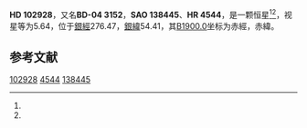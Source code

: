 {{Starbox begin
| name = HD 102928
}}
{{Starbox observe
| epoch = [[J2000.0|J2000.0]]
| constell = {{星座名待查}}<ref name=SIMBAD>{{cite web
 | url=http://simbad.u-strasbg.fr/simbad/sim-id?Ident=HR+4544
 | title=Pulsating variable Star
 | publisher=Centre de Données astronomiques de Strasbourg
 | work=SIMBAD
 | accessdate=2012-07-13
 | archive-date=2016-03-16
 | archive-url=https://web.archive.org/web/20160316224724/http://simbad.u-strasbg.fr/simbad/sim-id?Ident=HR+4544
 | dead-url=no
 }}</ref><ref name=DATA>{{cite web
 | url=http://vizier.u-strasbg.fr/viz-bin/VizieR-5?-out.add=.&-source=5050&-corr=PK=HR&-out.max=9999&HR=4544
 | title=VizieR Detailed Page
 | accessdate=2012-07-13
 | archive-date=2016-03-05
 | archive-url=https://web.archive.org/web/20160305075156/http://vizier.u-strasbg.fr/viz-bin/VizieR-5?-out.add=.&-source=5050&-corr=PK=HR&-out.max=9999&HR=4544
 | dead-url=no
 }}</ref>
| 星官 = 
| ra = {{RA|11|51|2.2}}<ref name=SIMBAD /><ref name=DATA />
| dec = {{DEC|-5|20|0}}<ref name=SIMBAD /><ref name=DATA />
| appmag_v = 5.64<ref name=SIMBAD /><ref name=DATA />
}}
{{Starbox character
| class = K0III<ref name=SIMBAD /><ref name=DATA />
| b-v = 1.06<ref name=SIMBAD /><ref name=DATA />
| u-b = 0.88<ref name=SIMBAD /><ref name=DATA />
| r-i = <ref name=SIMBAD /><ref name=DATA />
| variable = 
}}
{{Starbox astrometry
| radial_v = 0.88
| prop_mo_ra = 12
| parallax = 
| p_error = 
}}
{{Starbox catalog
| names =BD-04 3152，[[SAO星表|SAO]] 138445，[[HD星表|HD]] 102928，[[HR星表|HR]] 4544}}
{{Starbox reference |Simbad=HR+4544}}
{{Starbox end}}

'''HD 102928'''，又名'''BD-04 3152'''，'''SAO 138445'''、'''HR 4544'''，是一颗恒星<ref name=SIMBAD /><ref name=DATA />，视星等为5.64，位于[[銀道座標系|銀經]]276.47，[[銀道座標系|銀緯]]54.41，其[[B1900.0|B1900.0]]坐标为赤經{{RA|11|45|55.4}}，赤緯{{DEC|-4|54.41|38}}。

== 参考文献 ==
{{reflist}}

{{star-stub}}

[[Category:HD和HDE天體|102928]]
[[Category:HR天體|4544]]
[[Category:SAO天體|138445]]